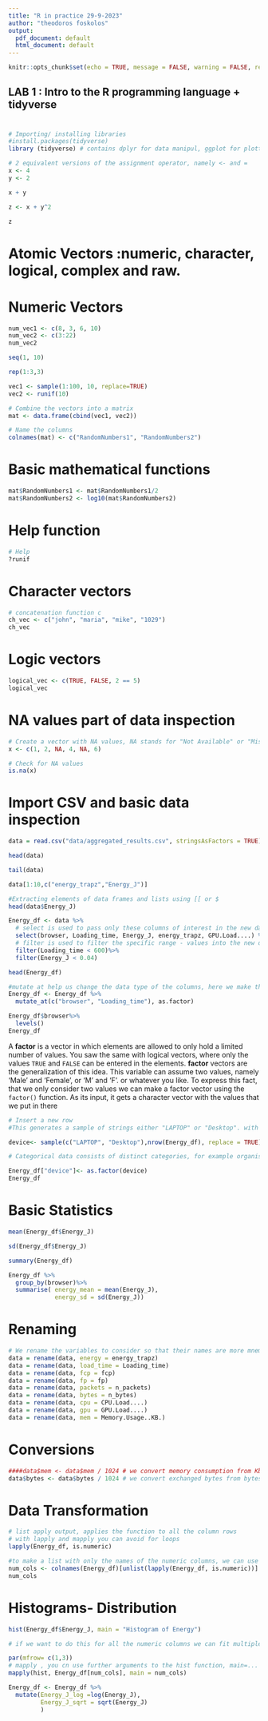 ---
title: "R in practice 29-9-2023"
author: "theodoros foskolos"
output:
  pdf_document: default
  html_document: default
---

```{r setup, include=FALSE}
knitr::opts_chunk$set(echo = TRUE, message = FALSE, warning = FALSE, results = 'hide')
```

## 

## LAB 1 : Intro to the R programming language + tidyverse

# 

```{r}
# Importing/ installing libraries
#install.packages(tidyverse)
library (tidyverse) # contains dplyr for data manipul, ggplot for plotting and visualising and more usefull functions and utilities

```

```{r}
# 2 equivalent versions of the assignment operator, namely <- and =
x <- 4 
y <- 2

x + y 


```

```{r}
z <- x + y^2

z
```

# **Atomic Vectors :numeric**, **character**, **logical**, **complex** and **raw**.

# Numeric Vectors

```{r}
num_vec1 <- c(8, 3, 6, 10)
num_vec2 <- c(3:22)
num_vec2
```

```{r}
seq(1, 10)
```

```{r}
rep(1:3,3)
```

```{r}
vec1 <- sample(1:100, 10, replace=TRUE)
vec2 <- runif(10)

# Combine the vectors into a matrix
mat <- data.frame(cbind(vec1, vec2))

# Name the columns
colnames(mat) <- c("RandomNumbers1", "RandomNumbers2")

```

# Basic mathematical functions

```{r}
mat$RandomNumbers1 <- mat$RandomNumbers1/2
mat$RandomNumbers2 <- log10(mat$RandomNumbers2)
```

# Help function

```{r}
# Help
?runif
```

# Character vectors

```{r}
# concatenation function c
ch_vec <- c("john", "maria", "mike", "1029")
ch_vec
```

# Logic vectors

```{r}
logical_vec <- c(TRUE, FALSE, 2 == 5)
logical_vec
```

# NA values part of data inspection

```{r}
# Create a vector with NA values, NA stands for "Not Available" or "Missing Value" in R
x <- c(1, 2, NA, 4, NA, 6)

# Check for NA values
is.na(x)
```

# Import CSV and basic data inspection

```{r}

data = read.csv("data/aggregated_results.csv", stringsAsFactors = TRUE)

```

```{r}
head(data)
```

```{r}
tail(data)
```

```{r}
data[1:10,c("energy_trapz","Energy_J")]
```

```{r}
#Extracting elements of data frames and lists using [[ or $
head(data$Energy_J)
```

```{r}
Energy_df <- data %>%
  # select is used to pass only these columns of interest in the new dataframe
  select(browser, Loading_time, Energy_J, energy_trapz, GPU.Load....) %>%
  # filter is used to filter the specific range - values into the new dataframe
  filter(Loading_time < 600)%>%
  filter(Energy_J < 0.04)

head(Energy_df)

```

```{r}
#mutate at help us change the data type of the columns, here we make these 2 columns  to a factor
Energy_df <- Energy_df %>%
  mutate_at(c("browser", "Loading_time"), as.factor)

Energy_df$browser%>%
  levels()
Energy_df
```

A **factor** is a vector in which elements are allowed to only hold a limited number of values. You saw the same with logical vectors, where only the values `TRUE` and `FALSE` can be entered in the elements. **factor** vectors are the generalization of this idea. This variable can assume two values, namely 'Male' and 'Female', or 'M' and 'F'. or whatever you like. To express this fact, that we only consider two values we can make a factor vector using the `factor()` function. As its input, it gets a character vector with the values that we put in there

```{r}
# Insert a new row
#This generates a sample of strings either "LAPTOP" or "Desktop". with the sample saze equal to the rows of Energy_df. Replace = True allows the replacement and for the value to be chosen more than once

device<- sample(c("LAPTOP", "Desktop"),nrow(Energy_df), replace = TRUE)

# Categorical data consists of distinct categories, for example organism species for biological data or device for the type of data we use.

Energy_df["device"]<- as.factor(device)
Energy_df
```

# Basic Statistics

```{r}
mean(Energy_df$Energy_J)

```

```{r}
sd(Energy_df$Energy_J)
```

```{r}
summary(Energy_df)
```

```{r}
Energy_df %>%
  group_by(browser)%>%
  summarise( energy_mean = mean(Energy_J), 
             energy_sd = sd(Energy_J))
```

# Renaming

```{r}
# We rename the variables to consider so that their names are more mnemonic
data = rename(data, energy = energy_trapz)
data = rename(data, load_time = Loading_time)
data = rename(data, fcp = fcp)
data = rename(data, fp = fp)
data = rename(data, packets = n_packets)
data = rename(data, bytes = n_bytes)
data = rename(data, cpu = CPU.Load....)
data = rename(data, gpu = GPU.Load....)
data = rename(data, mem = Memory.Usage..KB.)
```

# Conversions

```{r}

####data$mem <- data$mem / 1024 # we convert memory consumption from Kb to Mb
data$bytes <- data$bytes / 1024 # we convert exchanged bytes from bytes to Kb

```

# Data Transformation

```{r}
# list apply output, applies the function to all the column rows
# with lapply and mapply you can avoid for loops
lapply(Energy_df, is.numeric)
```

```{r}
#to make a list with only the names of the numeric columns, we can use slice to get just the names of the numeric columns
num_cols <- colnames(Energy_df)[unlist(lapply(Energy_df, is.numeric))]
num_cols
```

# Histograms- Distribution

```{r}
hist(Energy_df$Energy_J, main = "Histogram of Energy")
```

```{r}
# if we want to do this for all the numeric columns we can fit multiple columns side by side

par(mfrow= c(1,3))
# mapply , you cn use further arguments to the hist function, main=...
mapply(hist, Energy_df[num_cols], main = num_cols)
```

```{r}
Energy_df <- Energy_df %>%
  mutate(Energy_J_log =log(Energy_J),
         Energy_J_sqrt = sqrt(Energy_J)
         )
```


